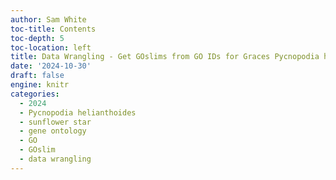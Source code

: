 ```yaml
---
author: Sam White
toc-title: Contents
toc-depth: 5
toc-location: left
title: Data Wrangling - Get GOslims from GO IDs for Graces Pycnopodia helianthoides Project
date: '2024-10-30'
draft: false
engine: knitr
categories: 
  - 2024
  - Pycnopodia helianthoides
  - sunflower star
  - gene ontology
  - GO
  - GOslim
  - data wrangling
---
```

